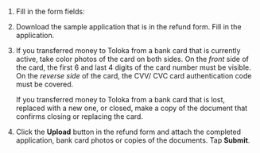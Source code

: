 1. Fill in the form fields:

    <Cut title="Fill in the refund form">

    <YandexForm name="refund-support-survey" src="https://forms.yandex.com/surveys/10015629/?lang=en&iframe=1&service=toloka-ai"/>

    </Cut>

1. Download the sample application that is in the refund form. Fill in the application.

1. If you transferred money to Toloka from a bank card that is currently active, take color photos of the card on both sides. On the _front_ side of the card, the first 6 and last 4 digits of the card number must be visible. On the _reverse side_ of the card, the CVV/ CVC card authentication code must be covered.

    If you transferred money to Toloka from a bank card that is lost, replaced with a new one, or closed, make a copy of the document that confirms closing or replacing the card.

1. Click the **Upload** button in the refund form and attach the completed application, bank card photos or copies of the documents. Tap **Submit**.